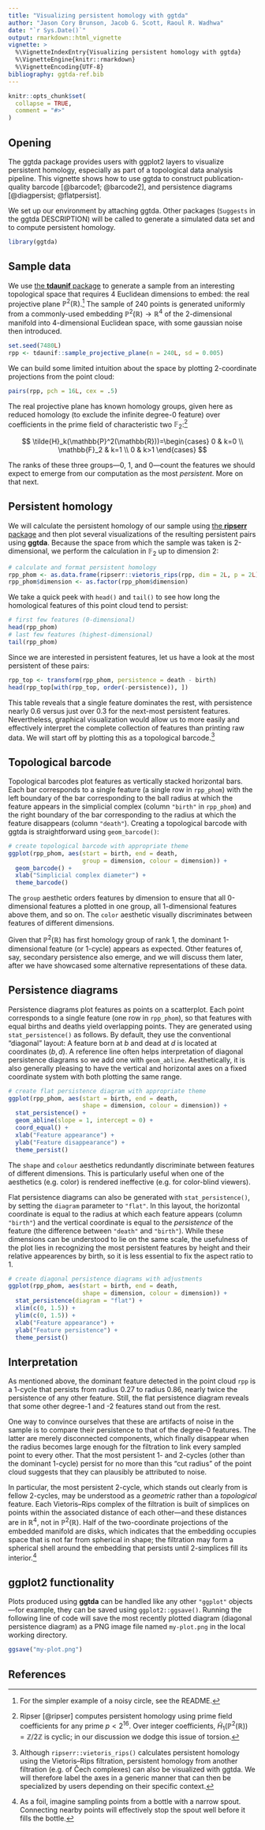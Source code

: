 ```yaml
---
title: "Visualizing persistent homology with ggtda"
author: "Jason Cory Brunson, Jacob G. Scott, Raoul R. Wadhwa"
date: "`r Sys.Date()`"
output: rmarkdown::html_vignette
vignette: >
  %\VignetteIndexEntry{Visualizing persistent homology with ggtda}
  %\VignetteEngine{knitr::rmarkdown}
  %\VignetteEncoding{UTF-8}
bibliography: ggtda-ref.bib
---
```


```r
knitr::opts_chunk$set(
  collapse = TRUE,
  comment = "#>"
)
```

## Opening

The ggtda package provides users with ggplot2 layers to visualize persistent homology, especially as part of a topological data analysis pipeline.
This vignette shows how to use ggtda to construct publication-quality barcode [@barcode1; @barcode2], and persistence diagrams [@diagpersist; @flatpersist].

We set up our environment by attaching ggtda. Other packages (`Suggests` in the ggtda DESCRIPTION) will be called to generate a simulated data set and to compute persistent homology.

```r
library(ggtda)
```

## Sample data

We use [the **tdaunif** package](https://github.com/corybrunson/tdaunif/) to generate a sample from an interesting topological space that requires 4 Euclidean dimensions to embed: the real projective plane $\mathbb{P}^2(\mathbb{R})$.[^simple]
The sample of 240 points is generated uniformly from a commonly-used embedding $\mathbb{P}^2(\mathbb{R}) \to \mathbb{R}^4$ of the 2-dimensional manifold into 4-dimensional Euclidean space, with some gaussian noise then introduced.

[^simple]: For the simpler example of a noisy circle, see the README.

```r
set.seed(7480L)
rpp <- tdaunif::sample_projective_plane(n = 240L, sd = 0.005)
```

We can build some limited intuition about the space by plotting 2-coordinate projections from the point cloud:

```r
pairs(rpp, pch = 16L, cex = .5)
```

The real projective plane has known homology groups, given here as reduced homology (to exclude the infinite degree-0 feature) over coefficients in the prime field of characteristic two $\mathbb{F}_2$:[^prime]

$$
\tilde{H}_k(\mathbb{P}^2(\mathbb{R}))=\begin{cases}
0 & k=0 \\
\mathbb{F}_2 & k=1 \\
0 & k>1
\end{cases}
$$

The ranks of these three groups---$0$, $1$, and $0$---count the features we should expect to emerge from our computation as the most _persistent_. More on that next.

[^prime]: Ripser [@ripser] computes persistent homology using prime field coefficients for any prime $p<2^{16}$. Over integer coefficients, $\tilde{H}_1(\mathbb{P}^2(\mathbb{R}))=\mathbb{Z}/2\mathbb{Z}$ is cyclic; in our discussion we dodge this issue of torsion.

## Persistent homology

We will calculate the persistent homology of our sample using [the **ripserr** package](https://github.com/rrrlw/ripserr) and then plot several visualizations of the resulting persistent pairs using **ggtda**. Because the space from which the sample was taken is 2-dimensional, we perform the calculation in $\mathbb{F}_2$ up to dimension 2:

```r
# calculate and format persistent homology
rpp_phom <- as.data.frame(ripserr::vietoris_rips(rpp, dim = 2L, p = 2L))
rpp_phom$dimension <- as.factor(rpp_phom$dimension)
```

We take a quick peek with `head()` and `tail()` to see how long the homological features of this point cloud tend to persist:

```r
# first few features (0-dimensional)
head(rpp_phom)
# last few features (highest-dimensional)
tail(rpp_phom)
```

Since we are interested in persistent features, let us have a look at the most persistent of these pairs:

```r
rpp_top <- transform(rpp_phom, persistence = death - birth)
head(rpp_top[with(rpp_top, order(-persistence)), ])
```

This table reveals that a single feature dominates the rest, with persistence nearly 0.6 versus just over 0.3 for the next-most persistent features.
Nevertheless, graphical visualization would allow us to more easily and effectively interpret the complete collection of features than printing raw data.
We will start off by plotting this as a topological barcode.[^filtrations]

[^filtrations]: Although `ripserr::vietoris_rips()` calculates persistent homology using the Vietoris–Rips filtration, persistent homology from another filtration (e.g. of Čech complexes) can also be visualized with ggtda.
We will therefore label the axes in a generic manner that can then be specialized by users depending on their specific context.

## Topological barcode

Topological barcodes plot features as vertically stacked horizontal bars.
Each bar corresponds to a single feature (a single row in `rpp_phom`) with the left boundary of the bar corresponding to the ball radius at which the feature appears in the simplicial complex (column `"birth"` in `rpp_phom`) and the right boundary of the bar corresponding to the radius at which the feature disappears (column `"death"`).
Creating a topological barcode with ggtda is straightforward using `geom_barcode()`:

```r
# create topological barcode with appropriate theme
ggplot(rpp_phom, aes(start = birth, end = death,
                     group = dimension, colour = dimension)) +
  geom_barcode() +
  xlab("Simplicial complex diameter") +
  theme_barcode()
```

The `group` aesthetic orders features by dimension to ensure that all 0-dimensional features a plotted in one group, all 1-dimensional features above them, and so on.
The `color` aesthetic visually discriminates between features of different dimensions.

Given that $\mathbb{P}^2(\mathbb{R})$ has first homology group of rank 1, the dominant 1-dimensional feature (or 1-cycle) appears as expected.
Other features of, say, secondary persistence also emerge, and we will discuss them later, after we have showcased some alternative representations of these data.

## Persistence diagrams

Persistence diagrams plot features as points on a scatterplot.
Each point corresponds to a single feature (one row in `rpp_phom`), so that features with equal births and deaths yield overlapping points.
They are generated using `stat_persistence()` as follows. By default, they use the conventional "diagonal" layout: A feature born at $b$ and dead at $d$ is located at coordinates $(b,d)$.
A reference line often helps interpretation of diagonal persistence diagrams so we add one with `geom_abline`.
Aesthetically, it is also generally pleasing to have the vertical and horizontal axes on a fixed coordinate system with both plotting the same range.

```r
# create flat persistence diagram with appropriate theme
ggplot(rpp_phom, aes(start = birth, end = death,
                     shape = dimension, colour = dimension)) +
  stat_persistence() +
  geom_abline(slope = 1, intercept = 0) +
  coord_equal() +
  xlab("Feature appearance") +
  ylab("Feature disappearance") +
  theme_persist()
```

The `shape` and `colour` aesthetics redundantly discriminate between features of different dimensions.
This is particularly useful when one of the aesthetics (e.g. color) is rendered ineffective (e.g. for color-blind viewers).

Flat persistence diagrams can also be generated with `stat_persistence()`, by setting the `diagram` parameter to `"flat"`.
In this layout, the horizontal coordinate is equal to the radius at which each feature appears (column `"birth"`) and the vertical coordinate is equal to the _persistence_ of the feature (the difference between `"death"` and `"birth"`).
While these dimensions can be understood to lie on the same scale, the usefulness of the plot lies in recognizing the most persistent features by height and their relative appearences by birth, so it is less essential to fix the aspect ratio to 1.

```r
# create diagonal persistence diagrams with adjustments
ggplot(rpp_phom, aes(start = birth, end = death,
                     shape = dimension, colour = dimension)) +
  stat_persistence(diagram = "flat") +
  xlim(c(0, 1.5)) +
  ylim(c(0, 1.5)) +
  xlab("Feature appearance") +
  ylab("Feature persistence") +
  theme_persist()
```

## Interpretation

As mentioned above, the dominant feature detected in the point cloud `rpp` is a 1-cycle that persists from radius 0.27 to radius 0.86, nearly twice the persistence of any other feature.
Still, the flat persistence diagram reveals that some other degree-1 and -2 features stand out from the rest.

One way to convince ourselves that these are artifacts of noise in the sample is to compare their persistence to that of the degree-0 features.
The latter are merely disconnected components, which finally disappear when the radius becomes large enough for the filtration to link every sampled point to every other.
That the most persistent 1- and 2-cycles (other than the dominant 1-cycle) persist for no more than this "cut radius" of the point cloud suggests that they can plausibly be attributed to noise.

In particular, the most persistent 2-cycle, which stands out clearly from is fellow 2-cycles, may be understood as a _geometric_ rather than a _topological_ feature.
Each Vietoris–Rips complex of the filtration is built of simplices on points within the associated distance of each other---and these distances are in $\mathbb{R}^4$, not in $\mathbb{P}^2(\mathbb{R})$.
Half of the two-coordinate projections of the embedded manifold are disks, which indicates that the embedding occupies space that is not far from spherical in shape; the filtration may form a spherical shell around the embedding that persists until 2-simplices fill its interior.[^bottle]

[^bottle]: As a foil, imagine sampling points from a bottle with a narrow spout. Connecting nearby points will effectively stop the spout well before it fills the bottle.

## **ggplot2** functionality

Plots produced using **ggtda** can be handled like any other `"ggplot"` objects---for example, they can be saved using `ggplot2::ggsave()`.
Running the following line of code will save the most recently plotted diagram (diagonal persistence diagram) as a PNG image file named `my-plot.png` in the local working directory.

```r
ggsave("my-plot.png")
```

## References
